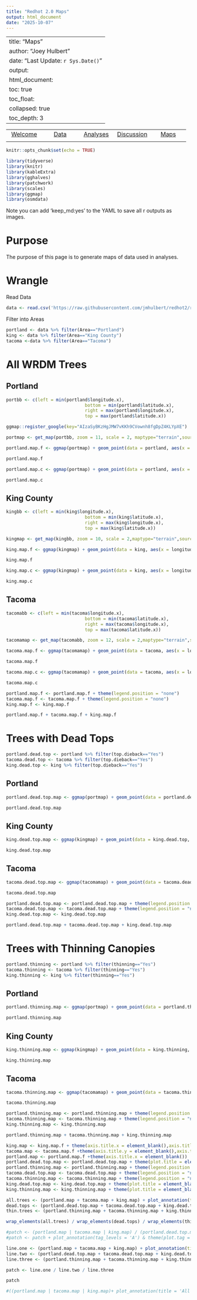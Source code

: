 ```yaml
---
title: "Redhot 2.0 Maps"
output: html_document
date: "2025-10-07"
---
```

---
title: "Maps"
author: "Joey Hulbert"
date: "Last Update: `r Sys.Date()`"
output: 
  html_document:
    toc: true
    toc_float:
      collapsed: true
    toc_depth: 3
---

|            |            |            |            |            |
|:----------:|:----------:|:----------:|:----------:|:----------:|
|[Welcome](https://jmhulbert.github.io/redhot)|[Data](https://jmhulbert.github.io/redhot/data)|[Analyses](https://jmhulbert.github.io/redhot/analyses)|[Discussion](https://jmhulbert.github.io/redhot/discussion)|[Maps](https://jmhulbert.github.io/redhot/maps)
|             |           |            |            |            |

```r
knitr::opts_chunk$set(echo = TRUE)
```

```r
library(tidyverse)
library(knitr)
library(kableExtra)
library(gghalves)
library(patchwork)
library(scales)
library(ggmap)
library(osmdata)
```

Note you can add 'keep_md:yes' to the YAML to save all r outputs as images. 

# Purpose

The purpose of this page is to generate maps of data used in analyses. 


# Wrangle

Read Data


```r
data <- read.csv('https://raw.githubusercontent.com/jmhulbert/redhot2/refs/heads/main/data/urban-data-modified.csv')
```

Filter into Areas

```r
portland <- data %>% filter(Area=="Portland")
king <- data %>% filter(Area=="King County")
tacoma <-data %>% filter(Area=="Tacoma")
```


# All WRDM Trees

## Portland

```r
portbb <- c(left = min(portland$longitude.x), 
                              bottom = min(portland$latitude.x), 
                              right = max(portland$longitude.x), 
                              top = max(portland$latitude.x))
```


```r
ggmap::register_google(key="AIzaSyBKzHgJMW7vKKh9CVownh8fgDpZ4KLYpXE")
```


```r
portmap <- get_map(portbb, zoom = 11, scale = 2, maptype="terrain",source="google")
```
```r
portland.map.f <- ggmap(portmap) + geom_point(data = portland, aes(x = longitude.x, y = latitude.x,fill=pl.af.f), color = "black",pch=21, size = 3) + theme_minimal() +scale_fill_viridis_c(option = "inferno")+labs(title="Portland",x="Longitude",y="Latitude",fill="Afternoon\nTemp (F)") +theme(plot.title = element_text(size = 14, hjust = .5,face = "bold.italic"))
```

```r
portland.map.f
```

```r
portland.map.c <- ggmap(portmap) + geom_point(data = portland, aes(x = longitude.x, y = latitude.x,fill=pl.af.c), color = "black",pch=21, size = 3) + theme_minimal() +scale_fill_viridis_c(option = "inferno")+labs(title="Portland",x="Longitude",y="Latitude",fill="Afternoon\nTemp (C)") +theme(plot.title = element_text(size = 14, hjust = .5,face = "bold.italic"))
```

```r
portland.map.c
```


## King County

```r
kingbb <- c(left = min(king$longitude.x), 
                              bottom = min(king$latitude.x), 
                              right = max(king$longitude.x), 
                              top = max(king$latitude.x))
```


```r
kingmap <- get_map(kingbb, zoom = 10, scale = 2,maptype="terrain",source="google")
```

```r
king.map.f <- ggmap(kingmap) + geom_point(data = king, aes(x = longitude.x, y = latitude.x,fill=kc.af.f), color = "black",pch=21, size = 3) + theme_minimal() +scale_fill_viridis_c(option = "inferno")+labs(title="King County",x="Longitude",y="Latitude",fill="Afternoon\nTemp (F)") +theme(plot.title = element_text(size = 14, hjust = .5,face = "bold.italic"))
```

```r
king.map.f
```

```r
king.map.c <- ggmap(kingmap) + geom_point(data = king, aes(x = longitude.x, y = latitude.x,fill=kc.af.c), color = "black",pch=21, size = 3) + theme_minimal() +scale_fill_viridis_c(option = "inferno")+labs(title="King County",x="Longitude",y="Latitude",fill="Afternoon\nTemp (C)") +theme(plot.title = element_text(size = 14, hjust = .5,face = "bold.italic"))
```

```r
king.map.c
```


## Tacoma

```r
tacomabb <- c(left = min(tacoma$longitude.x), 
                              bottom = min(tacoma$latitude.x), 
                              right = max(tacoma$longitude.x), 
                              top = max(tacoma$latitude.x))
```


```r
tacomamap <- get_map(tacomabb, zoom = 12, scale = 2,maptype="terrain",source="google")
```

```r
tacoma.map.f <- ggmap(tacomamap) + geom_point(data = tacoma, aes(x = longitude.x, y = latitude.x,fill=tac.af.f), color = "black",pch=21, size = 3) + theme_minimal() +scale_fill_viridis_c(option = "inferno")+labs(title="Tacoma",x="Longitude",y="Latitude",fill="Afternoon\nTemp (F)") +theme(plot.title = element_text(size = 14, hjust = .5,face = "bold.italic"))
```

```r
tacoma.map.f
```

```r
tacoma.map.c <- ggmap(tacomamap) + geom_point(data = tacoma, aes(x = longitude.x, y = latitude.x,fill=tac.af.f), color = "black",pch=21, size = 3) + theme_minimal() +scale_fill_viridis_c(option = "inferno")+labs(title="Tacoma",x="Longitude",y="Latitude",fill="Afternoon\nTemp (C)") +theme(plot.title = element_text(size = 14, hjust = .5,face = "bold.italic"))
```

```r
tacoma.map.c
```


```r
portland.map.f <- portland.map.f + theme(legend.position = "none")
tacoma.map.f <- tacoma.map.f + theme(legend.position = "none")
king.map.f <- king.map.f
```



```r
portland.map.f + tacoma.map.f + king.map.f
```


# Trees with Dead Tops

```r
portland.dead.top <- portland %>% filter(top.dieback=="Yes")
tacoma.dead.top <- tacoma %>% filter(top.dieback=="Yes")
king.dead.top <- king %>% filter(top.dieback=="Yes")
```



## Portland

```r
portland.dead.top.map <- ggmap(portmap) + geom_point(data = portland.dead.top, aes(x = longitude.x, y = latitude.x,fill=pl.af.f), color = "black",pch=21, size = 3) + theme_minimal() +scale_fill_viridis_c(option = "inferno")+labs(title="Portland",x="Longitude",y="Latitude",fill="Afternoon\nTemp (F)") +theme(plot.title = element_text(size = 14, hjust = .5,face = "bold.italic"))
```

```r
portland.dead.top.map
```

## King County

```r
king.dead.top.map <- ggmap(kingmap) + geom_point(data = king.dead.top, aes(x = longitude.x, y = latitude.x,fill=kc.af.f), color = "black",pch=21, size = 3) + theme_minimal() +scale_fill_viridis_c(option = "inferno")+labs(title="King County",x="Longitude",y="Latitude",fill="Afternoon\nTemp (F)") +theme(plot.title = element_text(size = 14, hjust = .5,face = "bold.italic"))
```

```r
king.dead.top.map
```

## Tacoma

```r
tacoma.dead.top.map <- ggmap(tacomamap) + geom_point(data = tacoma.dead.top, aes(x = longitude.x, y = latitude.x,fill=tac.af.f), color = "black",pch=21, size = 3) + theme_minimal() +scale_fill_viridis_c(option = "inferno")+labs(title="Tacoma",x="Longitude",y="Latitude",fill="Afternoon\nTemp (F)") +theme(plot.title = element_text(size = 14, hjust = .5,face = "bold.italic"))
```

```r
tacoma.dead.top.map
```


```r
portland.dead.top.map <- portland.dead.top.map + theme(legend.position = "none")
tacoma.dead.top.map <- tacoma.dead.top.map + theme(legend.position = "none")
king.dead.top.map <- king.dead.top.map
```



```r
portland.dead.top.map + tacoma.dead.top.map + king.dead.top.map
```


# Trees with Thinning Canopies

```r
portland.thinning <- portland %>% filter(thinning=="Yes")
tacoma.thinning <- tacoma %>% filter(thinning=="Yes")
king.thinning <- king %>% filter(thinning=="Yes")
```



## Portland

```r
portland.thinning.map <- ggmap(portmap) + geom_point(data = portland.thinning, aes(x = longitude.x, y = latitude.x,fill=pl.af.f), color = "black",pch=21, size = 3) + theme_minimal() +scale_fill_viridis_c(option = "inferno")+labs(title="Portland",x="Longitude",y="Latitude",fill="Afternoon\nTemp (F)") +theme(plot.title = element_text(size = 14, hjust = .5,face = "bold.italic"))
```

```r
portland.thinning.map
```

## King County

```r
king.thinning.map <- ggmap(kingmap) + geom_point(data = king.thinning, aes(x = longitude.x, y = latitude.x,fill=kc.af.f), color = "black",pch=21, size = 3) + theme_minimal() +scale_fill_viridis_c(option = "inferno")+labs(title="King County",x="Longitude",y="Latitude",fill="Afternoon\nTemp (F)") +theme(plot.title = element_text(size = 14, hjust = .5,face = "bold.italic"))
```

```r
king.thinning.map
```

## Tacoma

```r
tacoma.thinning.map <- ggmap(tacomamap) + geom_point(data = tacoma.thinning, aes(x = longitude.x, y = latitude.x,fill=tac.af.f), color = "black",pch=21, size = 3) + theme_minimal() +scale_fill_viridis_c(option = "inferno")+labs(title="Tacoma",x="Longitude",y="Latitude",fill="Afternoon\nTemp (F)") +theme(plot.title = element_text(size = 14, hjust = .5,face = "bold.italic"))
```

```r
tacoma.thinning.map
```


```r
portland.thinning.map <- portland.thinning.map + theme(legend.position = "none")
tacoma.thinning.map <- tacoma.thinning.map + theme(legend.position = "none")
king.thinning.map <- king.thinning.map
```


```r
portland.thinning.map + tacoma.thinning.map + king.thinning.map
```


```r
king.map <- king.map.f + theme(axis.title.x = element_blank(),axis.title.y = element_blank())
tacoma.map <- tacoma.map.f +theme(axis.title.y = element_blank(),axis.title.x = element_blank())
portland.map <- portland.map.f +theme(axis.title.x = element_blank())
portland.dead.top.map <- portland.dead.top.map + theme(plot.title = element_blank(),axis.title.x = element_blank()) 
portland.thinning.map <- portland.thinning.map + theme(legend.position = "none",plot.title = element_blank())
tacoma.dead.top.map <- tacoma.dead.top.map + theme(legend.position = "none",plot.title = element_blank(),axis.title.x = element_blank(),axis.title.y = element_blank())
tacoma.thinning.map <- tacoma.thinning.map + theme(legend.position = "none",plot.title = element_blank(),axis.title.y = element_blank())
king.dead.top.map <- king.dead.top.map + theme(plot.title = element_blank(),axis.title.x = element_blank(),axis.title.y = element_blank())
king.thinning.map <- king.thinning.map + theme(plot.title = element_blank(),axis.title.y = element_blank())
```

```r
all.trees <- (portland.map + tacoma.map + king.map) + plot_annotation(title = 'All WRDM Trees') & theme(plot.title = element_text(hjust = 0.5))
dead.tops <- (portland.dead.top.map + tacoma.dead.top.map + king.dead.top.map) + plot_annotation(title = 'Trees with Dead Tops') & theme(plot.title = element_text(hjust = 0.5))
thin.trees <- (portland.thinning.map + tacoma.thinning.map + king.thinning.map) + plot_annotation(title = 'Trees with Thinning Canopies') & theme(plot.title = element_text(hjust = 0.5))
```

```r
wrap_elements(all.trees) / wrap_elements(dead.tops) / wrap_elements(thin.trees)
```

```r
#patch <- (portland.map | tacoma.map | king.map) / (portland.dead.top.map | tacoma.dead.top.map | king.dead.top.map) / (portland.thinning.map | tacoma.thinning.map | king.thinning.map)
#patch <- patch + plot_annotation(tag_levels = 'A') & theme(plot.tag = element_text(size = 12))

line.one <- (portland.map + tacoma.map + king.map) + plot_annotation(title = 'All iNaturalist Observations')
line.two <- (portland.dead.top.map + tacoma.dead.top.map + king.dead.top.map) + plot_annotation(title = 'Observations with Dead-Tops')
line.three <- (portland.thinning.map + tacoma.thinning.map + king.thinning.map) + plot_annotation(title = 'Observations with Thinning Canopies')

patch <- line.one / line.two / line.three
```



```r
patch

#((portland.map | tacoma.map | king.map)+ plot_annotation(title = 'All iNaturalist Observations')) / ((portland.dead.top.map | tacoma.dead.top.map | king.dead.top.map)+ plot_annotation(title = 'Observations with Dead-Tops')) / ((portland.thinning.map | tacoma.thinning.map | king.thinning.map)+ plot_annotation(title = 'Observations with Thinning Canopies'))
```



